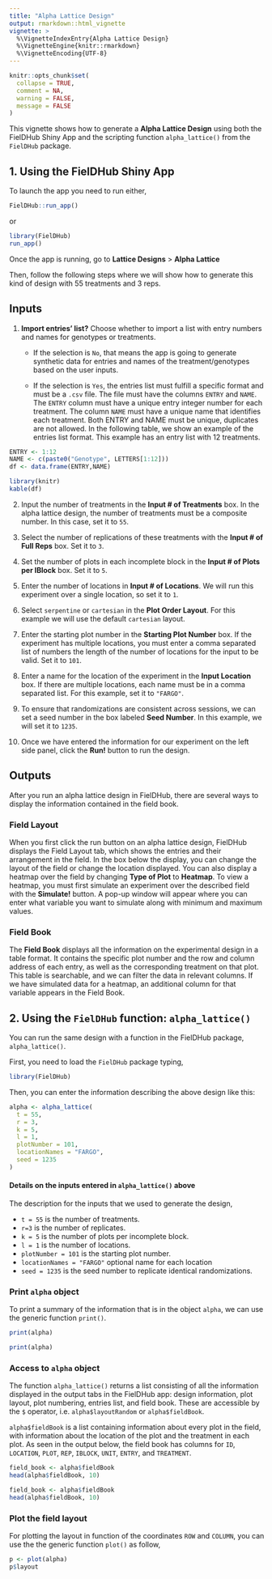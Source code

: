 ```yaml
---
title: "Alpha Lattice Design"
output: rmarkdown::html_vignette
vignette: >
  %\VignetteIndexEntry{Alpha Lattice Design}
  %\VignetteEngine{knitr::rmarkdown}
  %\VignetteEncoding{UTF-8}
---
```


```r
knitr::opts_chunk$set(
  collapse = TRUE,
  comment = NA,
  warning = FALSE, 
  message = FALSE
)
```

This vignette shows how to generate a **Alpha Lattice Design** using both the FielDHub Shiny App and the scripting function `alpha_lattice()` from the `FielDHub` package.

## 1. Using the FielDHub Shiny App

To launch the app you need to run either,

```r
FielDHub::run_app()
```

or

```r
library(FielDHub)
run_app()
```

Once the app is running, go to **Lattice Designs** > **Alpha Lattice**

Then, follow the following steps where we will show how to generate this kind of design with 55 treatments and 3 reps.

## Inputs

1. **Import entries' list?** Choose whether to import a list with entry numbers and names for genotypes or treatments.
    * If the selection is `No`, that means the app is going to generate synthetic data for entries and names of the treatment/genotypes based on the user inputs.

    * If the selection is `Yes`, the entries list must fulfill a specific format and must be a `.csv` file. The file must have the columns `ENTRY` and `NAME`. The `ENTRY` column must have a unique entry integer number for each treatment. The column `NAME` must have a unique name that identifies each treatment. Both ENTRY and NAME must be unique, duplicates are not allowed. In the following table, we show an example of the entries list format. This example has an entry list with 12 treatments. 

```r
ENTRY <- 1:12
NAME <- c(paste0("Genotype", LETTERS[1:12]))
df <- data.frame(ENTRY,NAME)
```


```r
library(knitr)
kable(df)
```

2. Input the number of treatments in the **Input # of Treatments** box. In the alpha lattice design, the number of treatments must be a composite number. In this case, set it to `55`.

3. Select the number of replications of these treatments with the **Input # of Full Reps** box. Set it to `3`.

4. Set the number of plots in each incomplete block in the **Input # of Plots per IBlock** box. Set it to `5`.

5. Enter the number of locations in **Input # of Locations**. We will run this experiment over a single location, so set it to `1`.

6. Select `serpentine` or `cartesian` in the **Plot Order Layout**. For this example we will use the default `cartesian` layout.

7. Enter the starting plot number in the **Starting Plot Number** box. If the experiment has multiple locations, you must enter a comma separated list of numbers the length of the number of locations for the input to be valid. Set it to `101`.

8. Enter a name for the location of the experiment in the **Input Location** box. If there are multiple locations, each name must be in a comma separated list. For this example, set it to `"FARGO"`.

9. To ensure that randomizations are consistent across sessions, we can set a seed number in the box labeled **Seed Number**. In this example, we will set it to `1235`. 

10. Once we have entered the information for our experiment on the left side panel, click the **Run!** button to run the design.

## Outputs

After you run an alpha lattice design in FielDHub, there are several ways to display the information contained in the field book. 

### Field Layout

When you first click the run button on an alpha lattice design, FielDHub displays the Field Layout tab, which shows the entries and their arrangement in the field. In the box below the display, you can change the layout of the field or change the location displayed. 
You can also display a heatmap over the field by changing **Type of Plot** to **Heatmap**. To view a heatmap, you must first simulate an experiment over the described field with the **Simulate!** button. A pop-up window will appear where you can enter what variable you want to simulate along with minimum and maximum values. 

### Field Book

The **Field Book** displays all the information on the experimental design in a table format. It contains the specific plot number and the row and column address of each entry, as well as the corresponding treatment on that plot. This table is searchable, and we can filter the data in relevant columns. If we have simulated data for a heatmap, an additional column for that variable appears in the Field Book. 

## 2. Using the `FielDHub` function: `alpha_lattice()`

You can run the same design with a function in the FielDHub package, `alpha_lattice()`.

First, you need to load the `FielDHub` package typing,

```r
library(FielDHub)
```

Then, you can enter the information describing the above design like this:

```r
alpha <- alpha_lattice(
  t = 55,
  r = 3,  
  k = 5, 
  l = 1,      
  plotNumber = 101, 
  locationNames = "FARGO", 
  seed = 1235
)
```

#### Details on the inputs entered in `alpha_lattice()` above

The description for the inputs that we used to generate the design,

*   `t = 55` is the number of treatments.
*   `r=3` is the number of replicates.
*   `k = 5` is the number of plots per incomplete block.
*   `l = 1` is the number of locations.
*   `plotNumber = 101` is the starting plot number.
*   `locationNames = "FARGO"` optional name for each location
*   `seed = 1235` is the seed number to replicate identical randomizations.


### Print `alpha` object

To print a summary of the information that is in the object `alpha`, we can use the generic function `print()`. 

```r
print(alpha)
```

```r
print(alpha)
```


### Access to `alpha` object

The function `alpha_lattice()` returns a list consisting of all the information displayed in the output tabs in the FielDHub app: design information, plot layout, plot numbering, entries list, and field book. These are accessible by the `$` operator, i.e. `alpha$layoutRandom` or `alpha$fieldBook`. 

`alpha$fieldBook` is a list containing information about every plot in the field, with information about the location of the plot and the treatment in each plot. As seen in the output below, the field book has columns for `ID`, `LOCATION`, `PLOT`, `REP`, `IBLOCK`, `UNIT`, `ENTRY`, and `TREATMENT`.


```r
field_book <- alpha$fieldBook
head(alpha$fieldBook, 10)
```

```r
field_book <- alpha$fieldBook
head(alpha$fieldBook, 10)
```

### Plot the field layout

For plotting the layout in function of the coordinates `ROW` and `COLUMN`, you can use the the generic function `plot()` as follow,


```r
p <- plot(alpha)
p$layout
```


<br>
<br>
<br>